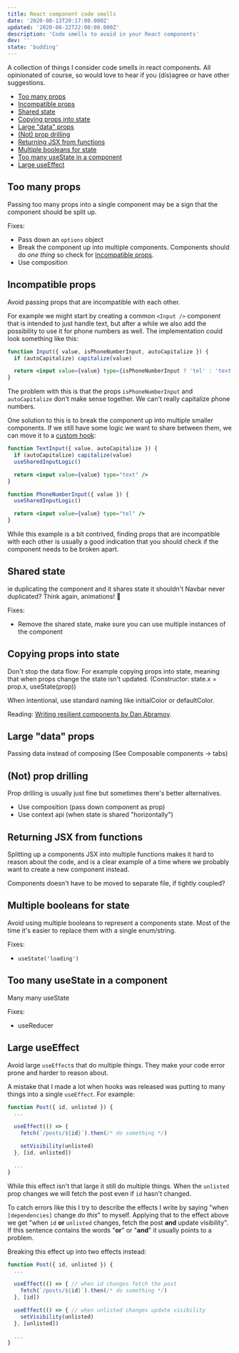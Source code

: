 ```yaml
---
title: React component code smells
date: '2020-08-13T20:17:00.000Z'
updated: '2020-08-22T22:00:00.000Z'
description: 'Code smells to avoid in your React components'
dev: ''
state: 'budding'
---
```


A collection of things I consider code smells in react components. All opinionated of course, so would love to hear if you (dis)agree or have other suggestions.

- [Too many props](#too-many-props)
- [Incompatible props](#incompatible-props)
- [Shared state](#shared-state)
- [Copying props into state](#props-in-state)
- [Large "data" props](#large-props)
- [(Not) prop drilling](#prop-drilling)
- [Returning JSX from functions](#jsx-returns)
- [Multiple booleans for state](#multiple-booleans)
- [Too many useState in a component](#many-usestate)
- [Large useEffect](#large-useeffect)

## <a id="too-many-props"></a> Too many props

Passing too many props into a single component may be a sign that the component should be split up.

Fixes:

- Pass down an `options` object
- Break the component up into multiple components. Components should do _one thing_ so check for [Incompatible props](#incompatible-props).
- Use composition

## <a id="incompatible-props"></a> Incompatible props

Avoid passing props that are incompatible with each other.

For example we might start by creating a common `<Input />` component that is intended to just handle text, but after a while we also add the possibility to use it for phone numbers as well. The implementation could look something like this:

```jsx
function Input({ value, isPhoneNumberInput, autoCapitalize }) {
  if (autoCapitalize) capitalize(value)

  return <input value={value} type={isPhoneNumberInput ? 'tel' : 'text'} />
}
```

The problem with this is that the props `isPhoneNumberInput` and `autoCapitalize` don't make sense together. We can't really capitalize phone numbers.

One solution to this is to break the component up into multiple smaller components. If we still have some logic we want to share between them, we can move it to a [custom hook](https://reactjs.org/docs/hooks-custom.html):

```jsx
function TextInput({ value, autoCapitalize }) {
  if (autoCapitalize) capitalize(value)
  useSharedInputLogic()

  return <input value={value} type="text" />
}

function PhoneNumberInput({ value }) {
  useSharedInputLogic()

  return <input value={value} type="tel" />
}
```

While this example is a bit contrived, finding props that are incompatible with each other is usually a good indication that you should check if the component needs to be broken apart.

## <a id="shared-state"></a> Shared state

ie duplicating the component and it shares state it shouldn't
Navbar never duplicated? Think again, animations! 💫

Fixes:

- Remove the shared state, make sure you can use multiple instances of the component

## <a id="props-in-state"></a> Copying props into state

Don't stop the data flow: For example copying props into state, meaning that when props change the state isn't updated. (Constructor: state.x = prop.x, useState(prop))

When intentional, use standard naming like initialColor or defaultColor.

Reading: [Writing resilient components by Dan Abramov](https://overreacted.io/writing-resilient-components/).

## <a id="large-props"></a> Large "data" props

Passing data instead of composing (See Composable components → tabs)

## <a id="prop-drilling"></a> (Not) prop drilling

Prop drilling is usually just fine but sometimes there's better alternatives.

- Use composition (pass down component as prop)
- Use context api (when state is shared "horizontally")

## <a id="jsx-returns"></a> Returning JSX from functions

Splitting up a components JSX into multiple functions makes it hard to reason about the code, and is a clear example of a time where we probably want to create a new component instead.

Components doesn't have to be moved to separate file, if tightly coupled?

## <a id="multiple-booleans"></a> Multiple booleans for state

Avoid using multiple booleans to represent a components state. Most of the time it's easier to replace them with a single enum/string.

Fixes:

- `useState('loading')`

## <a id="many-usestate"></a> Too many useState in a component

Many many useState

Fixes:

- useReducer

## <a id="large-useeffect"></a> Large useEffect

Avoid large `useEffect`s that do multiple things. They make your code error prone and harder to reason about.

A mistake that I made a lot when hooks was released was putting to many things into a single `useEffect`. For example:

```jsx
function Post({ id, unlisted }) {
  ...

  useEffect(() => {
    fetch(`/posts/${id}`).then(/* do something */)

    setVisibility(unlisted)
  }, [id, unlisted])

  ...
}
```

While this effect isn't that large it still do multiple things. When the `unlisted` prop changes we will fetch the post even if `id` hasn't changed.

To catch errors like this I try to describe the effects I write by saying "when `[dependencies]` change do _this_" to myself. Applying that to the effect above we get "when `id` **or** `unlisted` changes, fetch the post **and** update visibility". If this sentence contains the words "**or**" or "**and**" it usually points to a problem.

Breaking this effect up into two effects instead:

```jsx
function Post({ id, unlisted }) {
  ...

  useEffect(() => { // when id changes fetch the post
    fetch(`/posts/${id}`).then(/* do something */)
  }, [id])

  useEffect(() => { // when unlisted changes update visibility
    setVisibility(unlisted)
  }, [unlisted])

  ...
}
```
